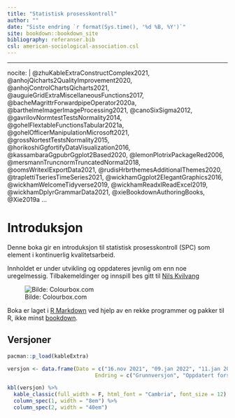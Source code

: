 ```yaml
---
title: "Statistisk prosesskontroll"
author: ""
date: "Siste endring `r format(Sys.time(), '%d %B, %Y')`"
site: bookdown::bookdown_site
bibliography: referanser.bib
csl: american-sociological-association.csl
---
```


---
nocite: |
  @zhuKableExtraConstructComplex2021, @anhojQicharts2QualityImprovement2020, @anhojControlChartsQicharts2021, @auguieGridExtraMiscellaneousFunctions2017, @bacheMagrittrForwardpipeOperator2020a, @barthelmeImagerImageProcessing2021, @canoSixSigma2012, @gavrilovNormtestTestsNormality2014, @gohelFlextableFunctionsTabular2021a, @gohelOfficerManipulationMicrosoft2021, @grossNortestTestsNormality2015, @horikoshiGgfortifyDataVisualization2016, @kassambaraGgpubrGgplot2Based2020, @lemonPlotrixPackageRed2006, @mersmannTruncnormTruncatedNormal2018, @oomsWritexlExportData2021, @rudisHrbrthemesAdditionalThemes2020, @traplettiTseriesTimeSeries2021, @wickhamGgplot2ElegantGraphics2016, @wickhamWelcomeTidyverse2019, @wickhamReadxlReadExcel2019, @wickhamDplyrGrammarData2021, @xieBookdownAuthoringBooks, @Xie2019a
...

# Introduksjon {.unnumbered}

Denne boka gir en introduksjon til statistisk prosesskontroll (SPC) som element i kontinuerlig kvalitetsarbeid.

Innholdet er under utvikling og oppdateres jevnlig om enn noe uregelmessig. Tilbakemeldinger og innspill bes gitt til [Nils Kvilvang](mailto:nils.kvilvang@inn.no)

![Bilde: Colourbox.com](SPC_front_cover.JPG)

Boka er laget i [R Markdown](http://rmarkdown.rstudio.com) ved hjelp av en rekke programmer og pakker til R, ikke minst [bookdown](http://https://bookdown.org/yihui/bookdown/).

## Versjoner {.unnumbered}

```r

pacman::p_load(kableExtra)

versjon <- data.frame(Dato = c("16.nov 2021", "09.jan 2022", "11.jan 2022", "12.jan 2022", "13.jan 2022"),
                            Endring = c("Grunnversjon", "Oppdatert forside med versjonstabell. Lagt til nytt delkapittel 7.1 om mønstre for kontrolldiagram. Oppdatert vedlegg 4", "Oppdatert bibliografi med R-pakker som er brukt", "Rettet opp feil i vedlegg 1 (koder)", "Oppdatert kap 7 med nytt delkapittel om tolkning av kontrolldiagrammer"))

kbl(versjon) %>%
  kable_classic(full_width = F, html_font = "Cambria", font_size = 12) %>%
  column_spec(1, width = "8em") %>%
  column_spec(2, width = "40em")



```



